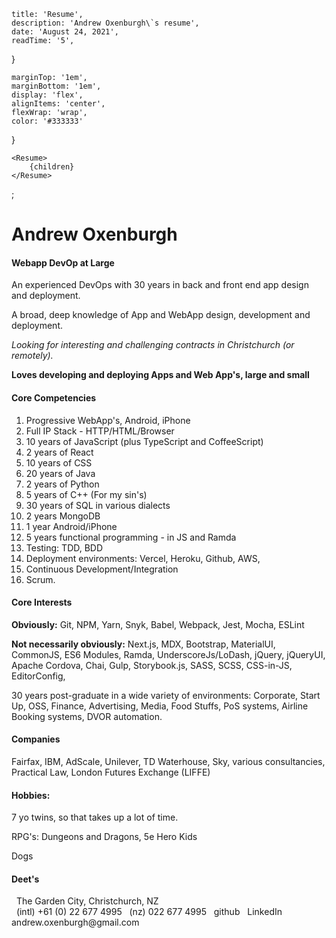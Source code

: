 

	title: 'Resume',
	description: 'Andrew Oxenburgh\`s resume',
	date: 'August 24, 2021',
	readTime: '5',
}

	marginTop: '1em',
	marginBottom: '1em',
	display: 'flex',
	alignItems: 'center',
	flexWrap: 'wrap',
	color: '#333333'
}

	<Resume>
		{children}
	</Resume>
</BlogPost>;

# Andrew Oxenburgh

#### Webapp DevOp at Large

An experienced DevOps with 30 years in back and front end app design and deployment.

A broad, deep knowledge of App and WebApp design, development and deployment.

*Looking for interesting and challenging contracts in Christchurch (or remotely).*

**Loves developing and deploying Apps and Web App&apos;s, large and small**

#### Core Competencies

1. Progressive WebApp's, Android, iPhone
1. Full IP Stack - HTTP/HTML/Browser
1. 10 years of JavaScript (plus TypeScript and CoffeeScript)
1. 2 years of React
1. 10 years of CSS
1. 20 years of Java
1. 2 years of Python
1. 5 years of C++ (For my sin's)
1. 30 years of SQL in various dialects
1. 2 years MongoDB
1. 1 year Android/iPhone
1. 5 years functional programming - in JS and Ramda
1. Testing: TDD, BDD
1. Deployment environments: Vercel, Heroku, Github, AWS,
1. Continuous Development/Integration
1. Scrum.

#### Core Interests

**Obviously:** Git, NPM, Yarn, Snyk, Babel, Webpack, Jest, Mocha, ESLint

**Not necessarily obviously:** Next.js, MDX, Bootstrap, MaterialUI, CommonJS, ES6 Modules, Ramda, UnderscoreJs/LoDash, jQuery, jQueryUI, Apache Cordova, Chai, Gulp, Storybook.js, SASS, SCSS, CSS-in-JS, EditorConfig,

30 years post-graduate in a wide variety of environments: Corporate, Start Up, OSS, Finance, Advertising, Media, Food Stuffs, PoS systems, Airline Booking systems, DVOR automation.

#### Companies

Fairfax, IBM, AdScale, Unilever, TD Waterhouse, Sky, various consultancies, Practical Law, London Futures Exchange (LIFFE)

#### Hobbies:

7 yo twins, so that takes up a lot of time.

RPG's:
Dungeons and Dragons, 5e
Hero Kids

Dogs

#### Deet&apos;s

<div
	style={linkStyle}><HomeWorkIcon/>
	&nbsp; The Garden City, Christchurch, NZ
</div>

<Link
	href="tel:+61226774995/"
	style={linkStyle}><PhoneIcon/>
	&nbsp; (intl) +61 (0) 22 677 4995
</Link>

<Link
	href="tel:0226774995/"
	style={linkStyle}><PhoneIcon/>
	&nbsp; (nz) 022 677 4995
</Link>
<Link
	href="https://github.com/andrew-oxenburgh"
	target="_blank"
	style={linkStyle}><GitHubIcon/>
	&nbsp; github
</Link>

<Link
	href="https://www.linkedin.com/in/andrew-oxenburgh-a789b17/"
	target="_blank"
	style={linkStyle}><LinkedInIcon/>
	&nbsp; LinkedIn
</Link>

<Link
	href="mailto:andrew.oxenburgh@gmail.com"
	target="_blank"
	style={linkStyle}><MailIcon/>
	&nbsp; andrew.oxenburgh@gmail.com
</Link>


